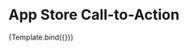 <!--- AppStore.stories.mdx -->


<Meta title="Group/AppStore" component={AppStore} />

# App Store Call-to-Action

<!--- This is your Story template function, shown here in React -->


<Story name="Default" args={{}}>
  {Template.bind({})}
</Story>

